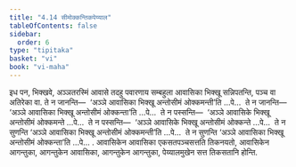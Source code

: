 ```yaml
---
title: "4.14 सीमोक्कन्तिकपेय्याल"
tableOfContents: false
sidebar:
  order: 6
type: "tipitaka"
basket: "vi"
book: "vi-maha"
---
```



<DynamicBreadcrumb />

<Division number="227" book="vi-maha">

<Paragraph number="1047" book="vi-maha">
इध पन, भिक्खवे, अञ्ञतरस्मिं आवासे तदहु पवारणाय सम्बहुला आवासिका भिक्खू सन्निपतन्ति, पञ्च वा अतिरेका वा. ते न जानन्ति—  ‘अञ्ञे आवासिका भिक्खू अन्तोसीमं ओक्कमन्ती’ति …पे…  ते न जानन्ति—  ‘अञ्ञे आवासिका भिक्खू अन्तोसीमं ओक्कन्ता’ति …पे…  ते न पस्सन्ति—  ‘अञ्ञे आवासिके भिक्खू अन्तोसीमं ओक्कमन्ते …पे…  ते न पस्सन्ति—  ‘अञ्ञे आवासिके भिक्खू अन्तोसीमं ओक्कन्ते …पे…  ते न सुणन्ति ‘अञ्ञे आवासिका भिक्खू अन्तोसीमं ओक्कमन्ती’ति …पे…  ते न सुणन्ति ‘अञ्ञे आवासिका भिक्खू अन्तोसीमं ओक्कन्ता’ति …पे… .
</Paragraph>

<Paragraph number="1048" book="vi-maha">
आवासिकेन आवासिका एकसतपञ्चसत्तति तिकनयतो, आवासिकेन आगन्तुका, आगन्तुकेन आवासिका, आगन्तुकेन आगन्तुका, पेय्यालमुखेन सत्त तिकसतानि होन्ति.
</Paragraph>
</Division>